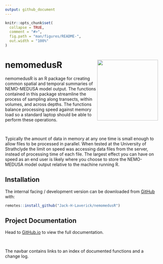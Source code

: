```yaml
---
output: github_document
---
```


<!-- README.md is generated from README.Rmd. Please edit that file -->

```r
knitr::opts_chunk$set(
  collapse = TRUE,
  comment = "#>",
  fig.path = "man/figures/README-",
  out.width = "100%"
)
```

# nemomedusR <a href='https://jack-h-laverick.github.io/nemomedusR'><img src='man/figures/logo.png' align="right" height="200"/></a>

<!-- badges: start -->
<!-- badges: end -->

nemomedusR is an R package for creating common spatial and temporal summaries of NEMO-MEDUSA model output. The functions contained in this package streamline the process of sampling along transects, within volumes, and across depths. The functions balance processing speed against memory load so a standard laptop should be able to perform these operations. 

<br/>

Typically the amount of data in memory at any one time is small enough to allow files to be processed in parallel. When tested at the University of Strathclyde the limit on speed was accessing data files from the server, instead of processing time of each file. The largest effect you can have on speed as an end user is likely where you choose to store the NEMO-MEDUSA model output relative to the machine running R.

## Installation

The internal facing / development version can be downloaded from [GitHub](https://github.com/) with:

``` r
remotes::install_github("Jack-H-Laverick/nemomedusR")
```

## Project Documentation

Head to [GitHub.io](https://jack-h-laverick.github.io/nemomedusR/index.html) to view the full documentation.

<br/>

The navbar contains links to an index of documented functions and a change log. 
